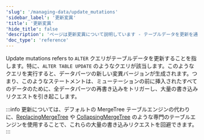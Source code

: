 ```yaml
---
'slug': '/managing-data/update_mutations'
'sidebar_label': '更新変異'
'title': '更新変異'
'hide_title': false
'description': 'ページは更新変異について説明しています - テーブルデータを更新を通じて操作するALTERクエリ'
'doc_type': 'reference'
---
```



Update mutations refers to `ALTER` クエリがテーブルデータを更新することを指します。特に、`ALTER TABLE UPDATE` のようなクエリが該当します。このようなクエリを実行すると、データパーツの新しい変異バージョンが生成されます。つまり、このようなステートメントは、ミューテーションの前に挿入されたすべてのデータのために、全データパーツの再書き込みをトリガーし、大量の書き込みリクエストを引き起こします。

:::info
更新については、デフォルトの MergeTree テーブルエンジンの代わりに、[ReplacingMergeTree](/guides/replacing-merge-tree) や [CollapsingMergeTree](/engines/table-engines/mergetree-family/collapsingmergetree) のような専門のテーブルエンジンを使用することで、これらの大量の書き込みリクエストを回避できます。
:::

<UpdateMutations/>
